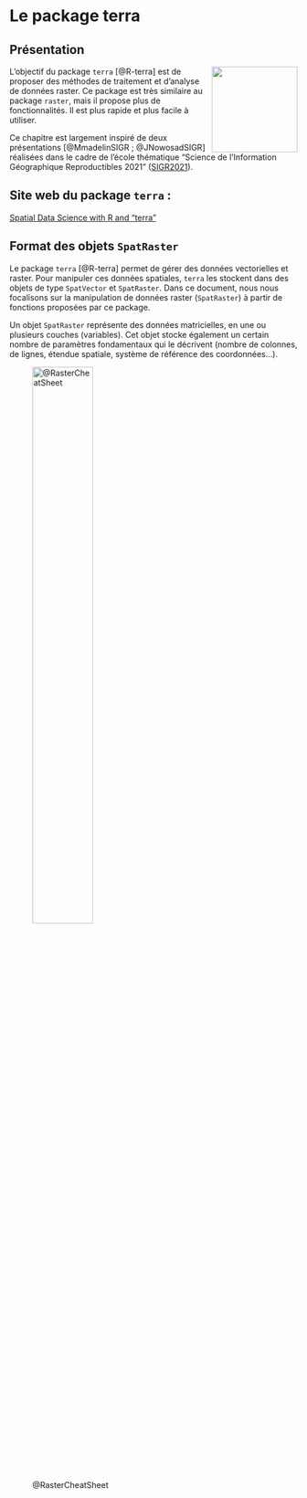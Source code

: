 # Le package terra


## Présentation
<img src="img/logo_terra.png" align="right" width="150"/> 
L'objectif du package `terra` [@R-terra] est de proposer des méthodes de traitement et d'analyse de données raster.
Ce package est très similaire au package `raster`, mais il propose plus de fonctionnalités. Il est plus rapide et plus facile à utiliser. 

Ce chapitre est largement inspiré de deux présentations [@MmadelinSIGR ; @JNowosadSIGR] 
réalisées dans le cadre de l'école thématique 
"Science de l'Information Géographique Reproductibles 2021" ([SIGR2021](https://sigr2021.github.io/site/index.html)). 


:::{.callout-note}
## Site web du package `terra` :  
[Spatial Data Science with R and "terra"](https://rspatial.org/terra/)
:::


## Format des objets `SpatRaster`

Le package `terra` [@R-terra] permet de gérer des données vectorielles et raster. Pour manipuler ces données spatiales, `terra` les stockent dans des objets de type `SpatVector` et `SpatRaster`. Dans ce document, nous nous focalisons sur la manipulation de données raster (`SpatRaster`) à partir de fonctions proposées par ce package.

Un objet `SpatRaster` représente des données matricielles, en une ou plusieurs couches (variables). Cet objet stocke également un certain nombre de paramètres fondamentaux qui le décrivent (nombre de colonnes, de lignes, étendue spatiale, système de référence des coordonnées...).


![@RasterCheatSheet](img/raster.png){width="50%"}

